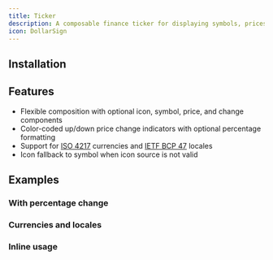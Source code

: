 ```yaml
---
title: Ticker
description: A composable finance ticker for displaying symbols, prices and changes.
icon: DollarSign
---
```


<Preview path="ticker" />

## Installation

<Installer packageName="ticker" />

## Features

- Flexible composition with optional icon, symbol, price, and change components
- Color-coded up/down price change indicators with optional percentage formatting
- Support for [ISO 4217](https://en.wikipedia.org/wiki/ISO_4217) currencies and [IETF BCP 47](https://developer.mozilla.org/en-US/docs/Glossary/BCP_47_language_tag) locales
- Icon fallback to symbol when icon source is not valid

## Examples

### With percentage change

<Preview path="ticker-percent" />

### Currencies and locales

<Preview path="ticker-currency" />

### Inline usage

<Preview path="ticker-inline" />